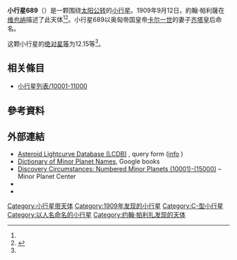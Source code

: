 {{Infobox planet
 | minorplanet     = yes
 | name            = 689 Zita
 | background      = #D6D6D6
 | image = 
 | image_size      = 
 | caption         =
 | discovery_ref   =  <ref name="MPC-object" />
 | discoverer      = [[約翰·帕利薩|約翰·帕利薩]]
 | discovery_site  = [[维也纳|维也纳]]
 | discovered      = 1909年9月12日
 | mpc_name        = 689 Zita
 | alt_names       = 689 Zita
 | pronounced      = 
 | named_after     = <ref name="MPC-object" />
 | mp_category     = [[主帶小行星|主帶小行星]] <ref name="MPC-object" /><ref name="jpldata" />
 | orbit_ref       = <ref name="a">[http://ssd.jpl.nasa.gov/sbdb.cgi?sstr=689 689] {{Wayback|url=http://ssd.jpl.nasa.gov/sbdb.cgi?sstr=689 |date=20140901211841 }}，小行星數據庫瀏覽器（JPL Small-Body Database Browser）－[[美国国家航空航天局|美国国家航空航天局]]喷气推进实验室</ref>
 | epoch           = 2018-03-23.0（[[儒略日|JD]] 2458200.5）
 | uncertainty     = 0
 | observation_arc = 
 | aphelion = {{convert|2.847|AU|km|3|abbr=on|lk=out}}
 | perihelion      = {{convert|1.7859881|AU|km|3|abbr=on}}
 | semimajor       = 2.3162647
 | eccentricity    = 0.2289361
 | period          = 3.53[[儒略年|yr]]
 | mean_anomaly    = 284.66252[[度|°]]
 | mean_motion     = {{Deg2DMS|0.27959000|sup=ms}} / day
 | inclination     = 5.74035
 | asc_node        = 168.13987°
 | arg_peri        = 188.45343
 | mean_diameter   = 
 | rotation        = 
 | albedo          =
 | spectral_type   =
 | abs_magnitude   = 12.15<ref name="jpldata" />
}}
'''小行星689'''（{{lang-en|689 Zita}}）是一颗围绕[[太阳|太阳]][[公转|公转]]的[[小行星|小行星]]。1909年9月12日，約翰·帕利薩在[[维也纳|维也纳]]描述了此天体<ref name="a" /><ref>{{cite news|title=小行星列表|url=http://cfa-www.harvard.edu/iau/lists/NumberedMPs.txt|accessdate=2018-10-19|newspaper=哈佛大学|archive-date=2008-05-17|archive-url=https://web.archive.org/web/20080517010638/http://cfa-www.harvard.edu/iau/lists/NumberedMPs.txt|dead-url=no}}</ref>。小行星689以奥匈帝国皇帝[[卡尔一世_(奥匈帝国)|卡尔一世]]的妻子[[齐塔_(奥匈帝国)|齐塔]]皇后命名。

这颗小行星的[[绝对星等|绝对星等]]为12.15等<ref name="a" />。

== 相关條目 ==
*[[小行星列表/10001-11000|小行星列表/10001-11000]]

== 參考資料 ==
{{reflist|refs=

<ref name="jpldata">{{cite web
 |type         = 2018-01-26 last obs.
 |title        = JPL Small-Body Database Browser:689 Zita-689 Zita
 |url          = https://ssd.jpl.nasa.gov/sbdb.cgi?sstr=689
 |publisher    = [[Jet_Propulsion_Laboratory|Jet Propulsion Laboratory]]
 |accessdate   = 28 March 2018
 |archive-date = 2020-08-03
 |archive-url  = https://web.archive.org/web/20200803200508/https://ssd.jpl.nasa.gov/sbdb.cgi?sstr=689
 |dead-url     = no
}}</ref>

<ref name="MPC-object">{{cite web
  |title      = 689 Zita
  |work      = Minor Planet Center
  |url      = https://www.minorplanetcenter.net/db_search/show_object?object_id=689
  |accessdate      = 28 March 2018
  |archive-date      = 2016-03-04
  |archive-url      = https://web.archive.org/web/20160304130834/http://minorplanetcenter.net/db_search/show_object?object_id=689
  |dead-url      = no
  }}</ref>

}}

==  外部連結 ==
* [http://www.minorplanet.info/PHP/lcdbsummaryquery.php Asteroid Lightcurve Database (LCDB)] {{Wayback|url=http://www.minorplanet.info/PHP/lcdbsummaryquery.php |date=20171210173955 }}, query form ([http://www.minorplanet.info/lightcurvedatabase.html info] {{Wayback|url=http://www.minorplanet.info/lightcurvedatabase.html |date=20171216050541 }})
* [https://books.google.com/books?id=aeAg1X7afOoC&pg Dictionary of Minor Planet Names], Google books
* [http://www.minorplanetcenter.net/iau/lists/NumberedMPs010001.html Discovery Circumstances: Numbered Minor Planets (10001)-(15000)] {{Wayback|url=http://www.minorplanetcenter.net/iau/lists/NumberedMPs010001.html |date=20180612162317 }} – Minor Planet Center
* {{AstDys|689}}
* {{JPL small body}}

{{Minor Planet Number|[[小行星688|小行星688]]|[[小行星690|小行星690]]}}
{{小天体}}

[[Category:小行星带天体|Category:小行星带天体]]
[[Category:1909年发现的小行星|Category:1909年发现的小行星]]
[[Category:C-型小行星|Category:C-型小行星]]
[[Category:以人名命名的小行星|Category:以人名命名的小行星]]
[[Category:约翰·帕利扎发现的天体|Category:约翰·帕利扎发现的天体]]